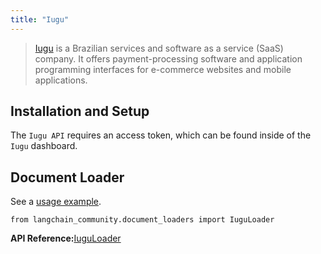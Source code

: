 ```yaml
---
title: "Iugu"
---
```


> [Iugu](https://www.iugu.com/) is a Brazilian services and software as a service (SaaS) company. It offers payment-processing software and application programming interfaces for e-commerce websites and mobile applications.

## Installation and Setup

The `Iugu API` requires an access token, which can be found inside of the `Iugu` dashboard.

## Document Loader

See a [usage example](/src/oss/integrations/document_loaders/iugu).

```
from langchain_community.document_loaders import IuguLoader
```

**API Reference:**[IuguLoader](https://python.langchain.com/api_reference/community/document_loaders/langchain_community.document_loaders.iugu.IuguLoader.html)
